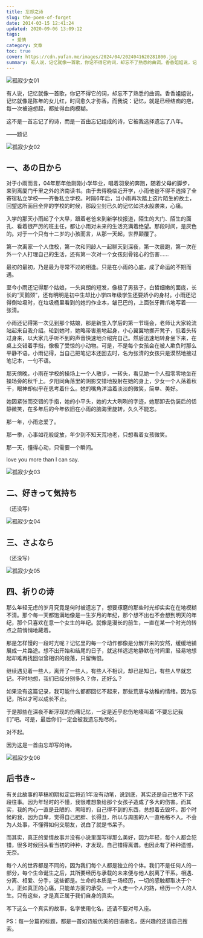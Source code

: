 ```yaml
---
title: 忘却之诗
slug: the-poem-of-forget
date: 2014-03-15 12:41:24
updated: 2020-09-06 13:09:12
tags:
  - 爱情
category: 文章
toc: true
cover: https://cdn.yufan.me/images/2024/04/2024041620281800.jpg
summary: 有人说，记忆就像一首歌，你记不得它的词，却忘不了熟悉的曲调。香香姐姐说，记忆就像是陈年的女儿红，时间愈久才弥香。而我说：记忆，就是已经结痂的疤，每一次被迫想起，都扯得血肉模糊。
---
```


![孤寂少女01](https://cdn.yufan.me/images/2024/04/2024041620352400.jpg)

有人说，记忆就像一首歌，你记不得它的词，却忘不了熟悉的曲调。香香姐姐说，记忆就像是陈年的女儿红，时间愈久才弥香。而我说：记忆，就是已经结痂的疤，每一次被迫想起，都扯得血肉模糊。

这不是一首忘记了的诗，而是一首由忘记组成的诗，它被我选择遗忘了八年。

——题记

![孤寂少女02](https://cdn.yufan.me/images/2024/04/2024041620334700.jpg)

<MusicPlayer netease={1931996453} />

## 一、あの日から

对于小雨而言，04年那年他刚刚小学毕业，唱着羽泉的奔跑，随着父母的脚步，来到离厦门千里之外的济南读书。由于去得晚临近开学，小雨他爸不得不选择了全寄宿私立学校——齐鲁私立学校。时隔6年后，当小雨再次踏上这片陌生的故土，回望这所面目全非的学校的时候，那段尘封已久的记忆如洪水般袭来，心痛。

入学的那天小雨起了个大早，跟着老爸来到新学校报道，陌生的大门、陌生的面孔、看着很严厉的班主任，都让小雨对未来的生活充满着绝望。那段时间，是灰色的。对于一个只有十二岁的小孩而言，从那一天起，世界颠覆了。

第一次离家一个人住校，第一次和同龄人一起聊天到深夜，第一次晨跑，第一次在外一个人打理自己的生活，还有第一次对一个女孩刻骨铭心的伤害……

最初的最初，乃是最为寻常不过的相逢。只是在小雨的心底，成了命运的不期而遇。

至今小雨还记得那个姑娘，一头爽朗的短发，像极了男孩子，白皙细嫩的面庞，长长的“天鹅颈”，还有明明是初中生却比小学四年级学生还要娇小的身材。小雨还记得倒垃圾时，在垃圾桶里看到的她的作业本，皱巴巴的，上面张牙舞爪地写着——张清。

小雨还记得第一次见到那个姑娘，那是新生入学后的第一节班会，老师让大家轮流站起来自我介绍。轮到她时，她略带害羞地起身，小心翼翼地挪开凳子，低着头转过身来，以大家几乎听不到的声音快速地介绍完自己。然后迅速地转身坐下来，在桌上交错着手指，像极了受惊的小动物。可是，不是每个女孩会在被人欺负时那么平静不语。小雨记得，当自己把笔记本还回去时，名为张清的女孩只是漠然地接过笔记本，一句不语。

那天傍晚，小雨在学校的操场上一个人散步，一转头，看见她一个人孤零零地坐在操场旁的秋千上。夕阳同角落里的阴影交错地投射在她的身上，少女一个人荡着秋千，眼神却似乎在思考着什么。她的嘴角洋溢着淡淡的微笑，简单、美好。

她因紧张而交错的手指，她的小平头，她的大大咧咧的字迹，她那卸去伪装后的恬静微笑，在多年后的今年依旧在小雨的脑海里旋转，久久不能忘。

那一年，小雨恋爱了。

那一季，心事如花般绽放，年少到不知天荒地老，只想看着女孩微笑。

那一天，懂得心动，只需要一个瞬间。

love you more than I can say.

![孤寂少女03](https://cdn.yufan.me/images/2024/04/2024041620355700.jpg)

<MusicPlayer netease={571339572} />

## 二、好きって気持ち

（还没写）

![孤寂少女04](https://cdn.yufan.me/images/2024/04/2024041620384100.jpg)

<MusicPlayer netease={22638663} />

## 三、さよなら

（还没写）

![孤寂少女05](https://cdn.yufan.me/images/2024/04/2024041620373800.jpg)

<MusicPlayer netease={22711517} />

## 四、祈りの诗

那么年轻无虑的岁月究竟是何时被遗忘了，想要琢磨的那些时光却实实在在地模糊不清。那个每一天都饱满地像是一生岁月的年纪，那个想不出也不会想到明天的年纪，那个只喜欢在意一个女生的年纪。就像是漫长的前生，一直在某一个时光的转点之前悄悄地藏着。

那是怎样慢的一段时光呢？记忆里的每一个动作都像是分解开来的安然，缓缓地铺展成一片路途。想不出开始和结尾的日子，就这样远远地静默在时间里，轻易地想起却难再找回似曾相识的段落，只留悔恨。

继续遇见着一些人，离开了一些人。有些人不相识，却已是知己，有些人早就忘记。不时地想，我们已经分别多久？你，还好么？

如果没有这篇记录，我可能什么都都回忆不起来，那些荒唐与幼稚的情绪。因为忘记，所以才可以成长不止。

于是那些在深夜不断浮现的伤痛记忆，一定是近乎悲伤地嚎叫着“不要忘记我们”吧。可是，最后你们一定会被我遗忘殆尽的。

对不起。

因为这是一首由忘却写的诗。

![孤寂少女06](https://cdn.yufan.me/images/2024/04/2024041620364900.jpg)

<MusicPlayer netease={1958786696} />

## 后书き~

有关此故事的草稿初期拟定后将近1年没有动笔，说到底，其实还是自己放不下这段往事。因为年轻时的不懂，我很难想象给那个女孩子造成了多大的伤害。而其实，我的内心一直是丑陋的、黑暗的，自己得不到的东西，总想着去毁坏。那个时候的我，因为自卑，觉得自己肥胖、长得丑，所以与周围的人一直格格不入。不会为人处事，不懂得如何交朋友，说白了就是书呆子。

而其实，真正的爱情故事并没有小说里面写得那么美好，因为年轻，每个人都会犯错，很多时候回头看当初的种种，才发现，自己错得离谱。也因此有了种种遗憾，无奈。

每个人的世界都是不同的，因为我们每个人都是独立的个体。我们不是任何人的一部分，每个生命诞生之后，其所要经历与承载的未来便与他人脱离了干系。相遇、分离、相爱、分手，这些都是。生命的本质是一场经历，一切的感触都取决于个人，正如真正的心痛，只能单方面的承受。一个人走一个人的路，经历一个人的人生。只有这些，才是真正属于我们自身的真实。

写下这么一个真实的故事，名字使用化名，还请不要对号入座。

PS：每一分篇的标题，都是一首如诗般优美的日语歌名，感兴趣的还请自己搜索。
